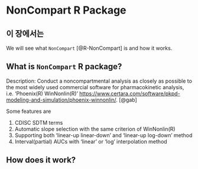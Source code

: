 # NonCompart R Package

## 이 장에서는

We will see what `NonCompart` [@R-NonCompart] is and how it works.

## What is `NonCompart` R package?

Description: Conduct a noncompartmental analysis as closely as possible to the most widely used commercial software for pharmacokinetic analysis, i.e. 'Phoenix(R) WinNonlin(R)' <https://www.certara.com/software/pkpd-modeling-and-simulation/phoenix-winnonlin/>. [@gab]

Some features are

1. CDISC SDTM terms
2. Automatic slope selection with the same criterion of WinNonlin(R)
3. Supporting both 'linear-up linear-down' and 'linear-up log-down' method
4. Interval(partial) AUCs with 'linear' or 'log' interpolation method


## How does it work?


